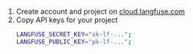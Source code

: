 1. Create account and project on [cloud.langfuse.com](https://cloud.langfuse.com)
2. Copy API keys for your project
   ```bash filename=".env"
   LANGFUSE_SECRET_KEY="sk-lf-...";
   LANGFUSE_PUBLIC_KEY="pk-lf-...";
   ```
